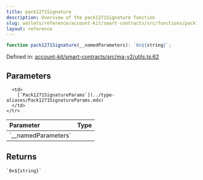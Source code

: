 ```yaml
---
title: pack1271Signature
description: Overview of the pack1271Signature function
slug: wallets/reference/account-kit/smart-contracts/src/functions/pack1271Signature
layout: reference
---
```


```ts
function pack1271Signature(__namedParameters): `0x${string}`;
```

Defined in: [account-kit/smart-contracts/src/ma-v2/utils.ts:62](https://github.com/alchemyplatform/aa-sdk/blob/da19afd63b0ba06a4de95b0d2d7871f64d546304/account-kit/smart-contracts/src/ma-v2/utils.ts#L62)

## Parameters

<table>
  <thead>
    <tr>
      <th align="left">Parameter</th>
      <th align="left">Type</th>
    </tr>
  </thead>

  <tbody>
    <tr>
      <td>
        `__namedParameters`
      </td>

      <td>
        [`Pack1271SignatureParams`](../type-aliases/Pack1271SignatureParams.mdx)
      </td>
    </tr>

  </tbody>
</table>

## Returns

`` `0x${string}` ``
